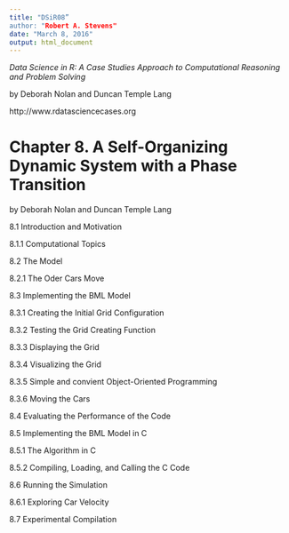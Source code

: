 ```yaml
---
title: "DSiR08”
author: "Robert A. Stevens"
date: "March 8, 2016"
output: html_document
---
```


*Data Science in R: A Case Studies Approach to Computational Reasoning and Problem Solving*

by Deborah Nolan and Duncan Temple Lang

http://www.rdatasciencecases.org

# Chapter 8. A Self-Organizing Dynamic System with a Phase Transition 

by Deborah Nolan and Duncan Temple Lang

8.1 Introduction and Motivation

8.1.1 Computational Topics

8.2 The Model

8.2.1 The Oder Cars Move

8.3 Implementing the BML Model

8.3.1 Creating the Initial Grid Configuration

8.3.2 Testing the Grid Creating Function

8.3.3 Displaying the Grid

8.3.4 Visualizing the Grid

8.3.5 Simple and convient Object-Oriented Programming

8.3.6 Moving the Cars

8.4 Evaluating the Performance of the Code

8.5 Implementing the BML Model in C

8.5.1 The Algorithm in C

8.5.2 Compiling, Loading, and Calling the C Code

8.6 Running the Simulation

8.6.1 Exploring Car Velocity

8.7 Experimental Compilation
